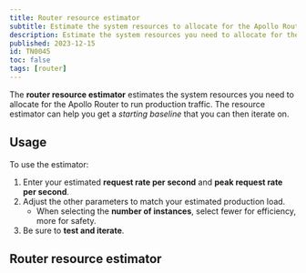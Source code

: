 ```yaml
---
title: Router resource estimator
subtitle: Estimate the system resources to allocate for the Apollo Router
description: Estimate the system resources you need to allocate for the Apollo Router to run production traffic.
published: 2023-12-15
id: TN0045
toc: false
tags: [router]
---
```



The **router resource estimator** estimates the system resources you need to allocate for the Apollo Router to run production traffic. The resource estimator can help you get a _starting baseline_ that you can then iterate on.

## Usage

To use the estimator:

1. Enter your estimated **request rate per second** and **peak request rate per second**.
2. Adjust the other parameters to match your estimated production load.
   - When selecting the **number of instances**, select fewer for efficiency, more for safety.
3. Be sure to **test and iterate**.

## Router resource estimator

<RouterResourceEstimator />
